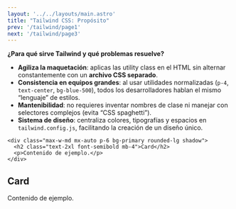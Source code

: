 ```yaml
---
layout: '../../layouts/main.astro'
title: "Tailwind CSS: Propósito"
prev: '/tailwind/page1'
next: '/tailwind/page3'
---
```


**¿Para qué sirve Tailwind y qué problemas resuelve?**

- **Agiliza la maquetación**: aplicas las utility class en el HTML sin alternar constantemente con un **archivo CSS separado**.
- **Consistencia en equipos grandes**: al usar utilidades normalizadas (`p-4`, `text-center`, `bg-blue-500`), todos los desarrolladores hablan el mismo “lenguaje” de estilos.
- **Mantenibilidad**: no requieres inventar nombres de clase ni manejar con selectores complejos (evita “CSS spaghetti”).
- **Sistema de diseño**: centraliza colores, tipografías y espacios en `tailwind.config.js`, facilitando la creación de un diseño único.

```astro
<div class="max-w-md mx-auto p-6 bg-primary rounded-lg shadow">
  <h2 class="text-2xl font-semibold mb-4">Card</h2>
  <p>Contenido de ejemplo.</p>
</div>
```

<div class="max-w-md mx-auto p-6 bg-gradient-to-r from-purple-800 via-indigo-700 to-blue-600 text-white  rounded-lg shadow">
  <h2 class="text-2xl font-semibold mb-4">Card</h2>
  <p>Contenido de ejemplo.</p>
</div>